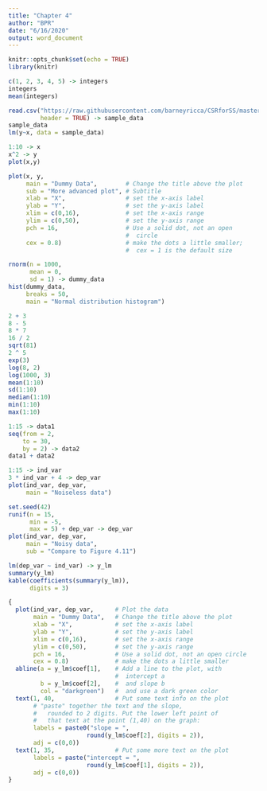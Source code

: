 ```yaml
---
title: "Chapter 4"
author: "BPR"
date: "6/16/2020"
output: word_document
---
```


```r
knitr::opts_chunk$set(echo = TRUE)
library(knitr)
```

```r
c(1, 2, 3, 4, 5) -> integers
integers
mean(integers)
```


```r
read.csv("https://raw.githubusercontent.com/barneyricca/CSRforSS/master/Data/sample.csv",
         header = TRUE) -> sample_data
sample_data
lm(y~x, data = sample_data)
```

```r
1:10 -> x
x^2 -> y
plot(x,y)
```

```r
plot(x, y,
     main = "Dummy Data",        # Change the title above the plot
     sub = "More advanced plot", # Subtitle
     xlab = "X",                 # set the x-axis label
     ylab = "Y",                 # set the y-axis label
     xlim = c(0,16),             # set the x-axis range 
     ylim = c(0,50),             # set the y-axis range
     pch = 16,                   # Use a solid dot, not an open
                                 #  circle
     cex = 0.8)                  # make the dots a little smaller;
                                 #  cex = 1 is the default size
```

```r
rnorm(n = 1000,
      mean = 0,
      sd = 1) -> dummy_data
hist(dummy_data,
     breaks = 50,
     main = "Normal distribution histogram")
```

```r
2 + 3
8 - 5
8 * 7
16 / 2
sqrt(81)
2 ^ 5
exp(3)
log(8, 2)
log(1000, 3)
mean(1:10)
sd(1:10)
median(1:10)
min(1:10)
max(1:10)
```

```r
1:15 -> data1
seq(from = 2,
    to = 30,
    by = 2) -> data2
data1 + data2
```

```r
1:15 -> ind_var
3 * ind_var + 4 -> dep_var
plot(ind_var, dep_var,
     main = "Noiseless data")

set.seed(42)
runif(n = 15,
      min = -5,
      max = 5) + dep_var -> dep_var
plot(ind_var, dep_var,
     main = "Noisy data",
     sub = "Compare to Figure 4.11")
```

```r
lm(dep_var ~ ind_var) -> y_lm
summary(y_lm)
kable(coefficients(summary(y_lm)),
      digits = 3)

{
  plot(ind_var, dep_var,      # Plot the data
       main = "Dummy Data",   # Change the title above the plot
       xlab = "X",            # set the x-axis label
       ylab = "Y",            # set the y-axis label
       xlim = c(0,16),        # set the x-axis range 
       ylim = c(0,50),        # set the y-axis range
       pch = 16,              # Use a solid dot, not an open circle
       cex = 0.8)             # make the dots a little smaller
  abline(a = y_lm$coef[1],    # Add a line to the plot, with
                              #  intercept a
         b = y_lm$coef[2],    #  and slope b
         col = "darkgreen")   #  and use a dark green color
  text(1, 40,                 # Put some text info on the plot
       # "paste" together the text and the slope, 
       #   rounded to 2 digits. Put the lower left point of
       #   that text at the point (1,40) on the graph:
       labels = paste0("slope = ", 
                      round(y_lm$coef[2], digits = 2)), 
       adj = c(0,0))
  text(1, 35,                 # Put some more text on the plot
       labels = paste("intercept = ", 
                      round(y_lm$coef[1], digits = 2)),
       adj = c(0,0))
}
```

